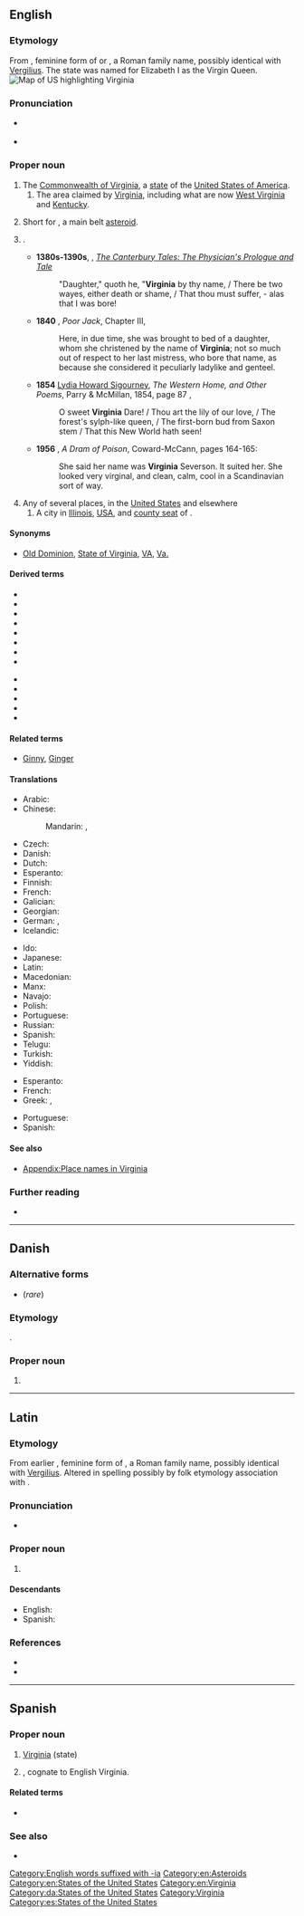 {{also|virginia|Virginía|Virgínia}}
==English==
{{wikipedia|dab=Virginia (disambiguation)|Virginia}}
{{wikipedia|Virginia|Virginia (US State)}}
{{wikipedia|50 Virginia}}

===Etymology===
From {{etyl|la|en}} {{m|la|Virginia}}, feminine form of {{m|la|Virginius}} or {{m|la|Verginius}}, a Roman family name, possibly identical with [[Vergilius]]. The state was named for Elizabeth I as the Virgin Queen.
[[Image:Map of USA highlighting Virginia.png|thumb|right|Map of US highlighting Virginia]]

===Pronunciation===
* {{a|US}} {{IPA|/vɚˈdʒɪn.jə/|lang=en}}
* {{audio|en-us-Virginia.ogg|Audio (US)|lang=en}}

===Proper noun===
{{en-proper noun}}

# The [[Commonwealth of Virginia]], a [[state]] of the [[United States of America]].
## The area claimed by [[Virginia]], including what are now [[West Virginia]] and [[Kentucky]].
# {{lb|en|astronomy}} Short for {{w|50 Virginia}}, a main belt [[asteroid]].
# {{given name|female|from=Latin}}.
#* '''1380s-1390s''', {{w|Geoffrey Chaucer}}, ''[[s:The Canterbury Tales/The Physician's Prologue and Tale|The Canterbury Tales: The Physician's Prologue and Tale]]''
#*: "Daughter," quoth he, "'''Virginia''' by thy name, / There be two wayes, either death or shame, / That thou must suffer, - alas that I was bore!
#* '''1840''' {{w|Frederick Marryat}}, ''Poor Jack'', Chapter III,
#*: Here, in due time, she was brought to bed of a daughter, whom she christened by the name of '''Virginia'''; not so much out of respect to her last mistress, who bore that name, as because she considered it peculiarly ladylike and genteel.
#* '''1854''' [[w:Lydia Sigourney|Lydia Howard Sigourney]], ''The Western Home, and Other Poems'', Parry & McMillan, 1854, page 87 ,
#*: O sweet '''Virginia''' Dare! / Thou art the lily of our love, / The forest's sylph-like queen, / The first-born bud from Saxon stem / That this New World hath seen!
#* '''1956''' {{w|Charlotte Armstrong}}, ''A Dram of Poison'', Coward-McCann, pages 164-165:
#*: She said her name was '''Virginia''' Severson. It suited her. She looked very virginal, and clean, calm, cool in a Scandinavian sort of way.
# Any of several places, in the [[United States]] and elsewhere
## A city in [[Illinois]], [[USA]], and [[county seat]] of {{l|en|Cass County}}.

====Synonyms====
* {{sense|Commonwealth of Virginia}} [[Old Dominion]], [[State of Virginia]], [[VA]], [[Va.]]

====Derived terms====
{{der-top}}
* {{l|en|VA}}
* {{l|en|Virginia Beach}}
* {{l|en|Virginia City}}
* {{l|en|Virginia cowslip}}
* {{l|en|Virginia creeper}}
* {{l|en|Virginia fence}}
* {{l|en|Virginian}}
* {{l|en|Virginia nightingale}}
{{der-mid}}
* {{l|en|Virginia quail}}
* {{l|en|Virginia reel}}
* {{l|en|Virginia stock}}
* {{l|en|Virginia Water}}
* {{l|en|West Virginia}}
{{der-bottom}}

====Related terms====
* {{qualifier|given name diminutives}} [[Ginny]], [[Ginger]]

====Translations====
{{trans-top|state}}
* Arabic: {{t|ar|فِيرْجِينِيَا|f|tr=firjīniyā}}
* Chinese:
*: Mandarin: {{t+|cmn|弗吉尼亞|sc=Hani}}, {{t+|cmn|弗吉尼亚|tr=Fújíníyà|sc=Hani}}
* Czech: {{t+|cs|Virginie|f}}
* Danish: {{t|da|Virginia}}
* Dutch: {{qualifier|archaic}} {{t+|nl|Virginië|f}}
* Esperanto: {{t|eo|Virginio}}
* Finnish: {{t+|fi|Virginia}}
* French: {{t+|fr|Virginie|f}}
* Galician: {{t+|gl|Virxinia|f}}
* Georgian: {{t|ka|ვირჯინია|sc=Geor}}
* German: {{t+|de|Virginia}}, {{t|de|Virginien|n}}
* Icelandic: {{t+|is|Virginía|f}}
{{trans-mid}}
* Ido: {{t+|io|Virginia}}
* Japanese: {{t|ja|バージニア|tr=Bājinia}}
* Latin: {{t|la|Virginia|f}}
* Macedonian: {{t|mk|Вирџинија|f|tr=Virdžínija}}
* Manx: {{t|gv|Virjeeney|f|alt=Yn Virjeeney}}
* Navajo: {{t|nv|Bijíniyah hahoodzo}}
* Polish: {{t|pl|Wirginia|f}}
* Portuguese: {{t+|pt|Virgínia|f}}
* Russian: {{t|ru|Вирджи́ния|f}}
* Spanish: {{t+|es|Virginia|f}}
* Telugu: {{t+|te|వర్జీనియా}}
* Turkish: {{t+|tr|Virginia}}
* Yiddish: {{t|yi|ווירדזשיניע}}
{{trans-bottom}}

{{trans-top|female given name}}
* Esperanto: {{t|eo|Virginia}}
* French: {{t+|fr|Virginie}}
* Greek: {{t|el|Βιργινια|f}}, {{t+|el|Παρθενία|f}}
{{trans-mid}}
* Portuguese: {{t+|pt|Virgínia|f}}
* Spanish: {{t+|es|Virginia}}
{{trans-bottom}}

====See also====
* [[Appendix:Place names in Virginia]]

===Further reading===
* {{pedialite}}

{{topics|en|Illinois}}

[[Category:English words suffixed with -ia]]
[[Category:en:Asteroids]]
[[Category:en:States of the United States]]
[[Category:en:Virginia]]

----

==Danish==
{{wikipedia|lang=da}}

===Alternative forms===
* {{l|da|Virginien}} (''rare'')

===Etymology===
{{borrowing|da|en|Virginia}}.

===Proper noun===
{{head|da|proper noun|genitive|Virginias}}

# {{l|en|Virginia}}

[[Category:da:States of the United States]]

----

==Latin==

===Etymology===
From earlier {{m|la|Verginia}}, feminine form of {{m|la|Verginius}}, a Roman family name, possibly identical with [[Vergilius]]. Altered in spelling possibly by folk etymology association with {{m|la|virgō||maiden, virgin}}.

===Pronunciation===
* {{la-IPA}}

===Proper noun===
{{la-proper noun|Virginia|Virginiae|f|first}}

# {{praenomen|g=f}}

====Descendants====
* English: {{l|en|Virginia}}
* Spanish: {{l|es|Virginia}}

===References===
* {{R:L&S}}
* {{R:Gaffiot}}

----

==Spanish==

===Proper noun===
{{es-proper noun|f}}

# [[#English|Virginia]] (state)
# {{given name|female|lang=es}}, cognate to English Virginia.

====Related terms====
* {{l|es|virginiano}}

===See also===
* {{pedialite|lang=es}}

[[Category:Virginia]]

[[Category:es:States of the United States]]